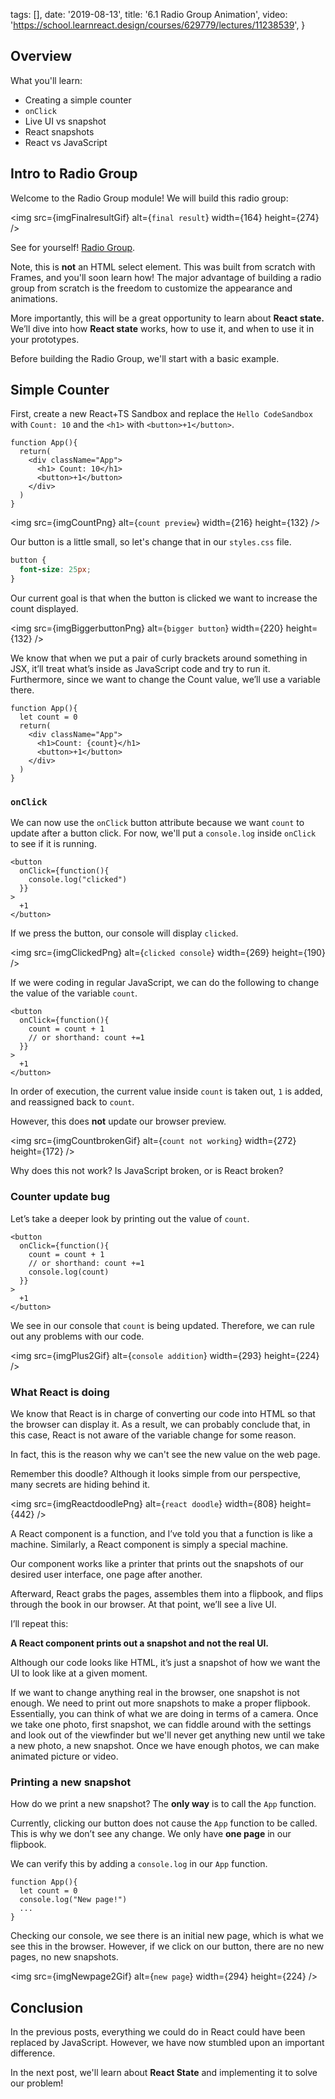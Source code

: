 
  tags: [],
  date: '2019-08-13',
  title: '6.1 Radio Group Animation',
  video: 'https://school.learnreact.design/courses/629779/lectures/11238539',
}


## Overview

What you'll learn:

- Creating a simple counter
- `onClick`
- Live UI vs snapshot
- React snapshots
- React vs JavaScript

## Intro to Radio Group

Welcome to the Radio Group module! We will build this radio group:

<img src={imgFinalresultGif} alt={`final result`} width={164} height={274} />

See for yourself! [Radio Group](https://mgd7g.csb.app/).

Note, this is **not** an HTML select element. This was built from scratch with Frames, and you'll soon learn how! The major advantage of building a radio group from scratch is the freedom to customize the appearance and animations.

More importantly, this will be a great opportunity to learn about **React state.** We’ll dive into how **React state** works, how to use it, and when to use it in your prototypes.

Before building the Radio Group, we'll start with a basic example.

## Simple Counter

First, create a new React+TS Sandbox and replace the `Hello CodeSandbox` with `Count: 10` and the `<h1>` with `<button>+1</button>`.

```jsx{4-5}
function App(){
  return(
    <div className="App">
      <h1> Count: 10</h1>
      <button>+1</button>
    </div>
  )
}
```

<img src={imgCountPng} alt={`count preview`} width={216} height={132} />

Our button is a little small, so let's change that in our `styles.css` file.

```css
button {
  font-size: 25px;
}
```

Our current goal is that when the button is clicked we want to increase the count displayed.

<img src={imgBiggerbuttonPng} alt={`bigger button`} width={220} height={132} />

We know that when we put a pair of curly brackets around something in JSX, it’ll treat what’s inside as JavaScript code and try to run it. Furthermore, since we want to change the Count value, we’ll use a variable there.

```jsx{2,5}
function App(){
  let count = 0
  return(
    <div className="App">
      <h1>Count: {count}</h1>
      <button>+1</button>
    </div>
  )
}
```

### `onClick`

We can now use the `onClick` button attribute because we want `count` to update after a button click. For now, we'll put a `console.log` inside `onClick` to see if it is running.

```jsx{2-4}
<button
  onClick={function(){
    console.log("clicked")
  }}
>
  +1
</button>
```

If we press the button, our console will display `clicked`.

<img src={imgClickedPng} alt={`clicked console`} width={269} height={190} />

If we were coding in regular JavaScript, we can do the following to change the value of the variable `count`.

```jsx{2-4}
<button
  onClick={function(){
    count = count + 1
    // or shorthand: count +=1
  }}
>
  +1
</button>
```

In order of execution, the current value inside `count` is taken out, `1` is added, and reassigned back to `count`.

However, this does **not** update our browser preview.

<img
  src={imgCountbrokenGif}
  alt={`count not working`}
  width={272}
  height={172}
/>

Why does this not work? Is JavaScript broken, or is React broken?

### Counter update bug

Let’s take a deeper look by printing out the value of `count`.

```jsx{2-4}
<button
  onClick={function(){
    count = count + 1
    // or shorthand: count +=1
    console.log(count)
  }}
>
  +1
</button>
```

We see in our console that `count` is being updated. Therefore, we can rule out any problems with our code.

<img src={imgPlus2Gif} alt={`console addition`} width={293} height={224} />

### What React is doing

We know that React is in charge of converting our code into HTML so that the browser can display it. As a result, we can probably conclude that, in this case, React is not aware of the variable change for some reason.

In fact, this is the reason why we can't see the new value on the web page.

Remember this doodle? Although it looks simple from our perspective, many secrets are hiding behind it.

<img src={imgReactdoodlePng} alt={`react doodle`} width={808} height={442} />

A React component is a function, and I’ve told you that a function is like a machine. Similarly, a React component is simply a special machine.

Our component works like a printer that prints out the snapshots of our desired user interface, one page after another.

Afterward, React grabs the pages, assembles them into a flipbook, and flips through the book in our browser. At that point, we’ll see a live UI.

I’ll repeat this:

**A React component prints out a snapshot and not the real UI.**

Although our code looks like HTML, it’s just a snapshot of how we want the UI to look like at a given moment.

If we want to change anything real in the browser, one snapshot is not enough. We need to print out more snapshots to make a proper flipbook. Essentially, you can think of what we are doing in terms of a camera. Once we take one photo, first snapshot, we can fiddle around with the settings and look out of the viewfinder but we'll never get anything new until we take a new photo, a new snapshot. Once we have enough photos, we can make animated picture or video.

### Printing a new snapshot

How do we print a new snapshot? The **only way** is to call the `App` function.

Currently, clicking our button does not cause the `App` function to be called. This is why we don’t see any change. We only have **one page** in our flipbook.

We can verify this by adding a `console.log` in our `App` function.

```jsx{3}
function App(){
  let count = 0
  console.log("New page!")
  ...
}
```

Checking our console, we see there is an initial new page, which is what we see this in the browser. However, if we click on our button, there are no new pages, no new snapshots.

<img src={imgNewpage2Gif} alt={`new page`} width={294} height={224} />

## Conclusion

In the previous posts, everything we could do in React could have been replaced by JavaScript. However, we have now stumbled upon an important difference.

In the next post, we'll learn about **React State** and implementing it to solve our problem!
